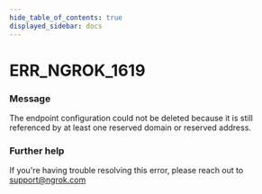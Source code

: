 ```yaml
---
hide_table_of_contents: true
displayed_sidebar: docs
---
```



# ERR_NGROK_1619

### Message

The endpoint configuration could not be deleted because it is still referenced by at least one reserved domain or reserved address.

<ErrorDetails error="err_ngrok_1619" />

### Further help

If you're having trouble resolving this error, please reach out to [support@ngrok.com](mailto:support@ngrok.com?subject=Help%20with%20ERR_NGROK_1619)
